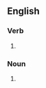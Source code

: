 ==English==

===Verb===
{{head|en|verb form}}

# {{en-third-person singular of|croak}}

===Noun===
{{head|en|noun form}}
# {{plural of|en|croak}}